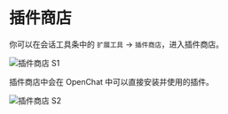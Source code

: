 # 插件商店

你可以在会话工具条中的 `扩展工具` -> `插件商店`，进入插件商店。

<Image
  alt="插件商店 S1"
  height={472}
  src="https://github.com/openhub/open-chat/assets/28616219/ab4e60d0-1293-49ac-8798-cb29b3b789e6"
/>

插件商店中会在 OpenChat 中可以直接安装并使用的插件。

<Image
  alt="插件商店 S2"
  height={472}
  src="https://github.com/openhub/open-chat/assets/28616219/d7a5d821-116f-4be6-8a1a-38d81a5ea0ea"
/>
